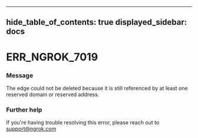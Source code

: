 

---
hide_table_of_contents: true
displayed_sidebar: docs
---


# ERR_NGROK_7019

### Message
The edge could not be deleted because it is still referenced by at least one reserved domain or reserved address.

<ErrorDetails />



### Further help
If you're having trouble resolving this error, please reach out to [support@ngrok.com](mailto:support@ngrok.com?subject=Help%20with%20ERR_NGROK_7019)

